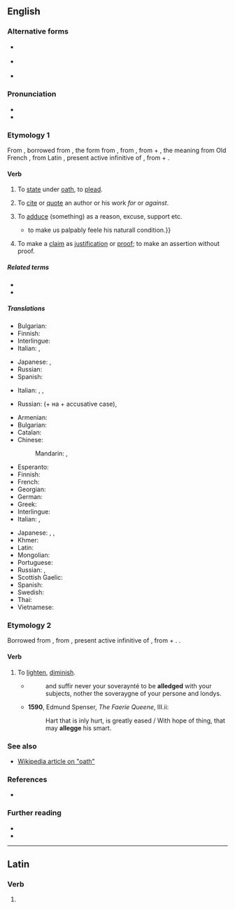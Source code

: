 {{also|allégé|allège}}
==English==

===Alternative forms===
* {{l|en|alledg}} {{qualifier|obsolete}}
* {{l|en|alledge}} {{qualifier|obsolete}}
* {{l|en|allegge}} {{qualifier|obsolete}}

===Pronunciation===
* {{IPA|en|/əˈlɛdʒ/}}
* {{rhymes|en|ɛdʒ}}

===Etymology 1===
From {{inh|en|enm|aleggen}}, borrowed from {{bor|en|xno|aleger}}, the form from {{der|en|fro|esligier}}, from {{der|en|ML.||*exlītigāre|to clear at law}}, from {{der|en|la|ex||out}} + {{m|la|lītigō||sue at law}}, the meaning from Old French {{m|fro|alleguer}}, from Latin {{m|la|allēgāre}}, present active infinitive of {{m|la|allēgō||send, depute; relate, mention, adduce}}, from {{m|la|ad||to}} + {{m|la|lēgō||send}}.

====Verb====
{{en-verb|alleg}}

# {{lb|en|obsolete|transitive}} To [[state]] under [[oath]], to [[plead]].
# {{lb|en|archaic}} To [[cite]] or [[quote]] an author or his work ''for'' or ''against''.
# {{lb|en|transitive}} To [[adduce]] (something) as a reason, excuse, support etc.
#* {{RQ:Florio Montaigne Essayes|chapter=39|book=I|passage=I will further '''alleage''' a storie{{...}}to make us palpably feele his naturall condition.}}
# {{lb|en|transitive}} To make a [[claim]] as [[justification]] or [[proof]]; to make an assertion without proof.
#: {{ux|en|The agency '''alleged''' my credit history had problems.}}

=====Related terms=====
* {{l|en|allegation}}
* {{l|en|privilege}} <!-- from lēgō -->

=====Translations=====
{{trans-top|to state under oath}}
* Bulgarian: {{t|bg|[[заявявам]] под [[клетва]]}}
* Finnish: {{t+|fi|vannoa}}
* Interlingue: {{t|ie|afirmar}}
* Italian: {{t+|it|dichiarare}}, {{t+|it|sostenere}}
{{trans-mid}}
* Japanese: {{t|ja|確言|alt=確言する|tr=かくげんする, kakugen suru}}, {{t|ja|言い切る|tr=iikiru}}
* Russian: {{t|ru|[[заявля́ть]] под [[прися́га|присягой]]|impf}}
* Spanish: {{t+|es|afirmar}}
{{trans-bottom}}

{{trans-top|to adduce as a reason, excuse, support etc.}}
* Italian: {{t+|it|addurre}}, {{t+|it|supportare}}, {{t+|it|avvalorare}}
{{trans-mid}}
* Russian: {{t+|ru|ссыла́ться|impf}} (+ на + accusative case),
{{trans-bottom}}

{{trans-top|assert without proof}}
* Armenian: {{t-needed|hy}}
* Bulgarian: {{t+|bg|твърдя|impf}}
* Catalan: {{t+|ca|al·legar}}
* Chinese:
*: Mandarin: {{t+|cmn|宣稱|sc=Hani}}, {{t+|cmn|宣称|tr=xuānchēng|sc=Hani}}
* Esperanto: {{t-needed|eo}}
* Finnish: {{t+|fi|väittää}}
* French: {{t+|fr|prétendre}}
* Georgian: {{t-needed|ka}}
* German: {{t+|de|behaupten}}
* Greek: {{t+|el|ισχυρίζομαι}}
* Interlingue: {{t|ie|asserter}}
* Italian: {{t+|it|sostenere}}, {{t+|it|asserire}}
{{trans-mid}}
* Japanese: {{t+|ja|主張|alt=主張する|tr=しゅちょうする, shuchō suru}}, {{t|ja|喧伝|alt=喧伝する|tr=けんでんする, kenden suru}}, {{t|ja|言い張る|tr=iiharu}}
* Khmer: {{t-needed|km}}
* Latin: {{t|la|praetentō}}
* Mongolian: {{t-needed|mn}}
* Portuguese: {{t+|pt|alegar}}
* Russian: {{t|ru|[[безоснова́тельно]] [[утвержда́ть]]|impf}}, {{t|ru|[[голосло́вно]] [[утвержда́ть]]|impf}}
* Scottish Gaelic: {{t|gd|cuir às leth}}
* Spanish: {{t+|es|alegar}}
* Swedish: {{t+|sv|påstå}}
* Thai: {{t-needed|th}}
* Vietnamese: {{t-needed|vi}}
{{trans-bottom}}

===Etymology 2===
Borrowed from {{bor|en|fro|alegier}}, from {{der|en|la|alleviāre}}, present active infinitive of {{m|la|alleviō||lighten}}, from {{m|la|ad}} + {{m|la|levis||light}}. {{doublet|en|alleviate}}.

====Verb====
{{en-verb|alleg}}

# {{lb|en|obsolete}} To [[lighten]], [[diminish]].
#* {{RQ:Mlry MrtArthr1| book=V}}
#*: and suffir never your soveraynté to be '''alledged''' with your subjects, nother the soveraygne of your persone and londys.
#* '''1590''', Edmund Spenser, ''The Faerie Queene'', III.ii:
#*: Hart that is inly hurt, is greatly eased / With hope of thing, that may '''allegge''' his smart{{nb...}}.

===See also===
* [[:w:oath|Wikipedia article on "oath"]]

===References===
* {{R:OED2}}

===Further reading===
* {{R:Webster 1913}}
* {{R:Century 1911}}

----

==Latin==

===Verb===
{{la-verb-form|allege}}

# {{inflection of|la|allegō||2|s|pres|actv|impr}}